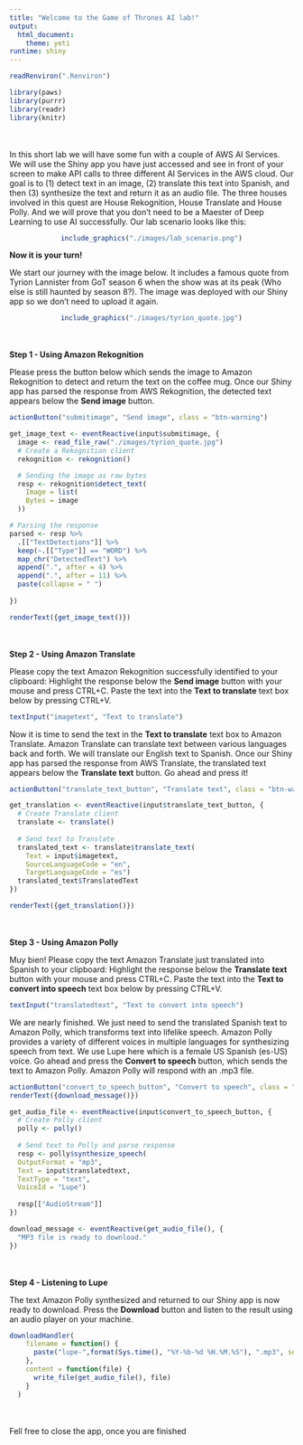 ```yaml
---
title: "Welcome to the Game of Thrones AI lab!"
output:
  html_document:
    theme: yeti
runtime: shiny
---
```


```r
readRenviron(".Renviron")
```
  
```r
library(paws)
library(purrr)
library(readr)
library(knitr)
```
<br/><br/>
In this short lab we will have some fun with a couple of AWS AI Services. We will use the Shiny app you have just accessed and see in front of your screen to make API calls to three different AI Services in the AWS cloud. Our goal is to (1) detect text in an image, (2) translate this text into Spanish, and then (3) synthesize the text and return it as an audio file. The three houses involved in this quest are House Rekognition, House Translate and House Polly. And we will prove that you don't need to be a Maester of Deep Learning to use AI successfully. Our lab scenario looks like this:

<center>
```r
include_graphics("./images/lab_scenario.png")
```
</center>

**Now it is your turn!**

We start our journey with the image below. It includes a famous quote from Tyrion Lannister from GoT season 6 when the show was at its peak (Who else is still haunted by season 8?). The image was deployed with our Shiny app so we don't need to upload it again.

<center>
```r
include_graphics("./images/tyrion_quote.jpg")
```
</center>

<br/><br/>
**Step 1 - Using Amazon Rekognition**

Please press the button below which sends the image to Amazon Rekognition to detect and return the text on the coffee mug. Once our Shiny app has parsed the response from AWS Rekognition, the detected text appears below the **Send image** button.

```r
actionButton("submitimage", "Send image", class = "btn-warning")
```

```r
get_image_text <- eventReactive(input$submitimage, {
  image <- read_file_raw("./images/tyrion_quote.jpg")
  # Create a Rekognition client
  rekognition <- rekognition()

  # Sending the image as raw bytes
  resp <- rekognition$detect_text(
    Image = list(
    Bytes = image
  ))

# Parsing the response
parsed <- resp %>%
  .[["TextDetections"]] %>%
  keep(~.[["Type"]] == "WORD") %>%
  map_chr("DetectedText") %>%
  append(".", after = 4) %>%
  append(".", after = 11) %>%
  paste(collapse = " ")
  
})

renderText({get_image_text()})
```

<br/><br/>
**Step 2 - Using Amazon Translate**

Please copy the text Amazon Rekognition successfully identified to your clipboard: Highlight the response below the **Send image** button with your mouse and press CTRL+C. Paste the text into the **Text to translate** text box below by pressing CTRL+V.

```r
textInput("imagetext", "Text to translate")

```

Now it is time to send the text in the **Text to translate** text box to Amazon Translate. Amazon Translate can translate text between various languages back and forth. We will translate our English text to Spanish. Once our Shiny app has parsed the response from AWS Translate, the translated text appears below the **Translate text** button. Go ahead and press it!

```r
actionButton("translate_text_button", "Translate text", class = "btn-warning")
```

```r
get_translation <- eventReactive(input$translate_text_button, {
  # Create Translate client
  translate <- translate()
  
  # Send text to Translate
  translated_text <- translate$translate_text(
    Text = input$imagetext,
    SourceLanguageCode = "en",
    TargetLanguageCode = "es")
  translated_text$TranslatedText
})

renderText({get_translation()})
```

<br/><br/>
**Step 3 - Using Amazon Polly**

Muy bien! Please copy the text Amazon Translate just translated into Spanish to your clipboard: Highlight the response below the **Translate text** button with your mouse and press CTRL+C. Paste the text into the **Text to convert into speech** text box below by pressing CTRL+V.

```r
textInput("translatedtext", "Text to convert into speech")
```

We are nearly finished. We just need to send the translated Spanish text to Amazon Polly, which transforms text into lifelike speech. Amazon Polly provides a variety of different voices in multiple languages for synthesizing speech from text. We use Lupe here which is a female US Spanish (es-US) voice. Go ahead and press the **Convert to speech** button, which sends the text to Amazon Polly. Amazon Polly will respond with an .mp3 file. 

```r
actionButton("convert_to_speech_button", "Convert to speech", class = "btn-warning")
renderText({download_message()})
```

```r
get_audio_file <- eventReactive(input$convert_to_speech_button, {
  # Create Polly client
  polly <- polly()
  
  # Send text to Polly and parse response
  resp <- polly$synthesize_speech(
  OutputFormat = "mp3",
  Text = input$translatedtext,
  TextType = "text",
  VoiceId = "Lupe")
  
  resp[["AudioStream"]]
})

download_message <- eventReactive(get_audio_file(), {
  "MP3 file is ready to download."
})


```

<br/><br/>
**Step 4 - Listening to Lupe**

The text Amazon Polly synthesized and returned to our Shiny app is now ready to download. Press the **Download** button and listen to the result using an audio player on your machine. 

```r
downloadHandler(
    filename = function() {
      paste("lupe-",format(Sys.time(), "%Y-%b-%d %H.%M.%S"), ".mp3", sep="")
    },
    content = function(file) {
      write_file(get_audio_file(), file)
    }
  )
```
<br/><br/>
Fell free to close the app, once you are finished
<br/><br/>
